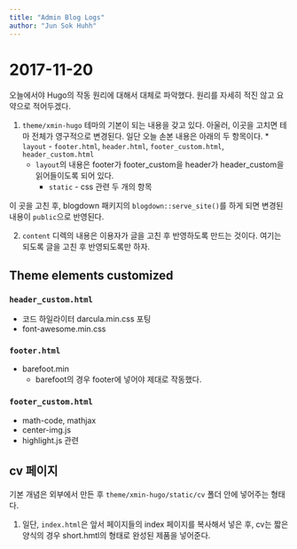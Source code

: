 ```yaml
---
title: "Admin Blog Logs"
author: "Jun Sok Huhh"
---
```


# 2017-11-20 

오늘에서야 Hugo의 작동 원리에 대해서 대체로 파악했다. 원리를 자세히 적진 않고 요약으로 적어두겠다. 

  1. `theme/xmin-hugo` 테마의 기본이 되는 내용을 갖고 있다. 아울러, 이곳을 고치면 테마 전체가 영구적으로 변경된다. 일단 오늘 손본 내용은 아래의 두 항목이다. 
    * `layout` - `footer.html`, `header.html`, `footer_custom.html`, `header_custom.html`
      * `layout`의 내용은 footer가 footer_custom을 header가 header_custom을 읽어들이도록 되어 있다. 
    * `static` - css 관련 두 개의 항목 

이 곳을 고친 후, blogdown 패키지의 `blogdown::serve_site()`를 하게 되면 변경된 내용이 `public`으로 반영된다. 
  
  2. `content` 디렉의 내용은 이용자가 글을 고친 후 반영하도록 만드는 것이다. 여기는 되도록 글을 고친 후 반영되도록만 하자. 
  
## Theme elements customized 

### `header_custom.html`

  * 코드 하일라이터 darcula.min.css 포팅 
  * font-awesome.min.css 
  
### `footer.html` 

  * barefoot.min
    * barefoot의 경우 footer에 넣어야 제대로 작동했다. 
  
### `footer_custom.html`

  * math-code, mathjax 
  * center-img.js 
  * highlight.js 관련 

## cv 페이지 

기본 개념은 외부에서 만든 후 `theme/xmin-hugo/static/cv` 폴더 안에 넣어주는 형태다. 

  1. 일단, `index.html`은 앞서 페이지들의 index 페이지를 복사해서 넣은 후, cv는 짧은 양식의 경우  short.hmtl의 형태로 완성된 제품을 넣어준다. 
 
  
  
  




